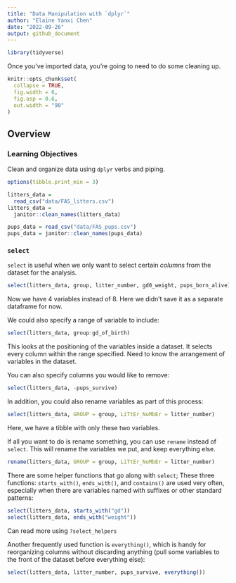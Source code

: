 ```yaml
---
title: "Data Manipulation with `dplyr`"
author: "Elaine Yanxi Chen"
date: "2022-09-26"
output: github_document
---
```


```r
library(tidyverse)
```


Once you've imported data, you're going to need to do some cleaning up.

```r
knitr::opts_chunk$set(
  collapse = TRUE,
  fig.width = 6,
  fig.asp = 0.6,
  out.width = "90"
)
```

## Overview {.tabset .tabset-pills}

### Learning Objectives

Clean and organize data using `dplyr` verbs and piping. 

```r
options(tibble.print_min = 3)

litters_data =
  read_csv("data/FAS_litters.csv")
litters_data = 
  janitor::clean_names(litters_data)

pups_data = read_csv("data/FAS_pups.csv")
pups_data = janitor::clean_names(pups_data)
```

### `select`

`select` is useful when we only want to select certain *columns* from the dataset for the analysis.

```r
select(litters_data, group, litter_number, gd0_weight, pups_born_alive)
```

Now we have 4 variables instead of 8. Here we didn't save it as a separate dataframe for now.

We could also specify a range of variable to include:

```r
select(litters_data, group:gd_of_birth)
```

This looks at the positioning of the variables inside a dataset. It selects every column within the range specified. Need to know the arrangement of variables in the dataset. 

You can also specify columns you would like to remove:

```r
select(litters_data, -pups_survive)
```

In addition, you could also rename variables as part of this process:

```r
select(litters_data, GROUP = group, LiTtEr_NuMbEr = litter_number)
```
Here, we have a tibble with only these two variables.

If all you want to do is rename something, you can use `rename` instead of `select`. This will rename the variables we put, and keep everything else.

```r
rename(litters_data, GROUP = group, LiTtEr_NuMbEr = litter_number)
```


There are some helper functions that go along with `select`; These three functions: `starts_with()`, `ends_with()`, and `contains()` are used very often, especially when there are variables named with suffixes or other standard patterns:

```r
select(litters_data, starts_with("gd"))
select(litters_data, ends_with("weight"))
```

Can read more using `?select_helpers`

Another frequently used function is `everything()`, which is handy for reorganizing columns without discarding anything (pull some variables to the front of the dataset before everything else):

```r
select(litters_data, litter_number, pups_survive, everything())
```

